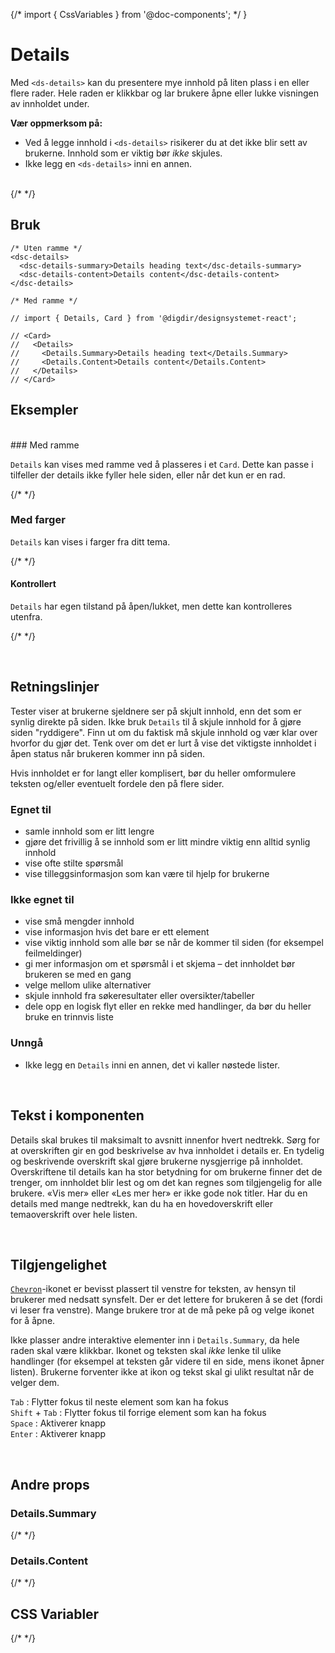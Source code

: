 
{/* import { CssVariables } from '@doc-components'; */ }

<Meta of={DetailsStories} />

# Details

Med `<ds-details>` kan du presentere mye innhold på liten plass i en eller flere rader. Hele raden er klikkbar og lar brukere åpne eller lukke visningen av innholdet under.

**Vær oppmerksom på:**

- Ved å legge innhold i `<ds-details>` risikerer du at det ikke blir sett av brukerne. Innhold som er viktig bør _ikke_ skjules.
- Ikke legg en `<ds-details>` inni en annen.

<br />

<Primary />
{/* <Controls /> */}

## Bruk

```tsx
/* Uten ramme */
<dsc-details>
  <dsc-details-summary>Details heading text</dsc-details-summary>
  <dsc-details-content>Details content</dsc-details-content>
</dsc-details>

/* Med ramme */

// import { Details, Card } from '@digdir/designsystemet-react';

// <Card>
//   <Details>
//     <Details.Summary>Details heading text</Details.Summary>
//     <Details.Content>Details content</Details.Content>
//   </Details>
// </Card>
```

## Eksempler

<br />
### Med ramme

`Details` kan vises med ramme ved å plasseres i et `Card`.
Dette kan passe i tilfeller der details ikke fyller hele siden, eller når det kun er en rad.

{/* <Canvas of={DetailsStories.InCard} /> */}

### Med farger

`Details` kan vises i farger fra ditt tema.

{/* <Canvas of={DetailsStories.InCardWithColor} /> */}

#### Kontrollert

`Details` har egen tilstand på åpen/lukket, men dette kan kontrolleres utenfra.

{/* <Canvas of={DetailsStories.Controlled} /> */}

<br />

## Retningslinjer

Tester viser at brukerne sjeldnere ser på skjult innhold, enn det som er synlig direkte på siden. Ikke bruk `Details` til å skjule innhold for å gjøre siden "ryddigere". Finn ut om du faktisk må skjule innhold og vær klar over hvorfor du gjør det. Tenk over om det er lurt å vise det viktigste innholdet i åpen status når brukeren kommer inn på siden.

Hvis innholdet er for langt eller komplisert, bør du heller omformulere teksten og/eller eventuelt fordele den på flere sider.

### Egnet til

- samle innhold som er litt lengre
- gjøre det frivillig å se innhold som er litt mindre viktig enn alltid synlig innhold
- vise ofte stilte spørsmål
- vise tilleggsinformasjon som kan være til hjelp for brukerne

### Ikke egnet til

- vise små mengder innhold
- vise informasjon hvis det bare er ett element
- vise viktig innhold som alle bør se når de kommer til siden (for eksempel feilmeldinger)
- gi mer informasjon om et spørsmål i et skjema – det innholdet bør brukeren se med en gang
- velge mellom ulike alternativer
- skjule innhold fra søkeresultater eller oversikter/tabeller
- dele opp en logisk flyt eller en rekke med handlinger, da bør du heller bruke en trinnvis liste

### Unngå

- Ikke legg en `Details` inni en annen, det vi kaller nøstede lister.

<br />

## Tekst i komponenten

Details skal brukes til maksimalt to avsnitt innenfor hvert nedtrekk. Sørg for at overskriften gir en god beskrivelse av hva innholdet i details er. En tydelig og beskrivende overskrift skal gjøre brukerne nysgjerrige på innholdet. Overskriftene til details kan ha stor betydning for om brukerne finner det de trenger, om innholdet blir lest og om det kan regnes som tilgjengelig for alle brukere. «Vis mer» eller «Les mer her» er ikke gode nok titler. Har du en details med mange nedtrekk, kan du ha en hovedoverskrift eller temaoverskrift over hele listen.

<br />

## Tilgjengelighet

[`Chevron`](https://aksel.nav.no/ikoner/ChevronDown)-ikonet er bevisst plassert til venstre for teksten, av hensyn til brukerer med nedsatt synsfelt. Der er det lettere for brukeren å se det (fordi vi leser fra venstre). Mange brukere tror at de må peke på og velge ikonet for å åpne.

Ikke plasser andre interaktive elementer inn i `Details.Summary`, da hele raden skal være klikkbar. Ikonet og teksten skal _ikke_ lenke til ulike handlinger (for eksempel at teksten går videre til en side, mens ikonet åpner listen). Brukerne forventer ikke at ikon og tekst skal gi ulikt resultat når de velger dem.

`Tab` : Flytter fokus til neste element som kan ha fokus \
`Shift` + `Tab` : Flytter fokus til forrige element som kan ha fokus \
`Space` : Aktiverer knapp \
`Enter` : Aktiverer knapp

<br />

## Andre props

### Details.Summary

{/* <ArgTypes of={Details.Summary} /> */}

### Details.Content

{/* <ArgTypes of={Details.Content} /> */}

## CSS Variabler

{/* <CssVariables css={css} /> */}
